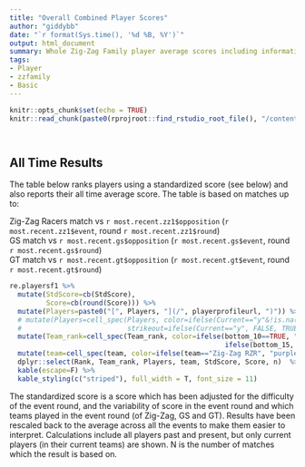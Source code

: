 ```yaml
---
title: "Overall Combined Player Scores"
author: "giddybb"
date: "`r format(Sys.time(), '%d %B, %Y')`"
output: html_document
summary: Whole Zig-Zag Family player average scores including information from all events.
tags:
- Player
- zzfamily
- Basic
---
```


```r
knitr::opts_chunk$set(echo = TRUE)
knitr::read_chunk(paste0(rprojroot::find_rstudio_root_file(), "/content/project/common_project_code.R"))

```


```r
```


```r

```



## All Time Results
The table below ranks players using a standardized score (see below) and also reports their all time average score. The table is based on matches up to: 

Zig-Zag Racers match vs `r most.recent.zz1$opposition` (`r most.recent.zz1$event`, round `r most.recent.zz1$round`)  
GS match vs `r most.recent.gs$opposition` (`r most.recent.gs$event`, round `r most.recent.gs$round`)  
GT match vs `r most.recent.gt$opposition` (`r most.recent.gt$event`, round `r most.recent.gt$round`)  


```r

re.playersf1 %>%
  mutate(StdScore=cb(StdScore),
         Score=cb(round(Score))) %>%
  mutate(Players=paste0("[", Players, "](/", playerprofileurl, ")")) %>%
  # mutate(Players=cell_spec(Players, color=ifelse(Current=="y"&!is.na(Current), "black", "blue"),
  #                          strikeout=ifelse(Current=="y", FALSE, TRUE))) %>%
  mutate(Team_rank=cell_spec(Team_rank, color=ifelse(bottom_10==TRUE, "red", 
                                                     ifelse(bottom_15, "orange", "black")))) %>%
  mutate(team=cell_spec(team, color=ifelse(team=="Zig-Zag RZR", "purple", "blue"))) %>%
  dplyr::select(Rank, Team_rank, Players, team, StdScore, Score, n)  %>%
  kable(escape=F) %>%
  kable_styling(c("striped"), full_width = T, font_size = 11)

```

The standardized score is a score which has been adjusted for the difficulty of the event round, and the variability of score in the event round and which teams played in the event round (of Zig-Zag, GS and GT). Results have been rescaled back to the average across all the events to make them easier to interpret. Calculations include all players past and present, but only current players (in their current teams) are shown. N is the number of matches which the result is based on.